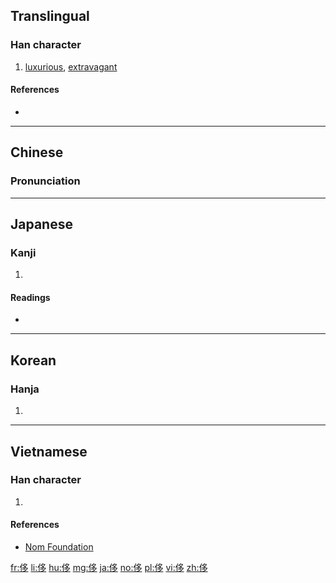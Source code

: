 ==Translingual==

===Han character===
{{Han char|rn=9|rad=人|as=06|sn=8|four=27227|canj=ONIN|ids=⿰亻多}}

# [[luxurious]], [[extravagant]]

====References====
* {{Han ref|kx=0101.190|dkj=00583|dj=0215.010|hdz=10151.080|uh=4F88|ud=20360|bh=A8D7|bd=43223}}

----

==Chinese==
{{zh-forms}}

===Pronunciation===
{{zh-pron
|m=chǐ
|c=ci2
|mn=chhí
|mc=y
|oc=y
|ma=
|cat=a
}}

----

==Japanese==

===Kanji===
{{ja-kanji|grade=|rs=人06}}

# {{defn|lang=ja|sort=人06}}

====Readings====
* {{ja-readings|goon=[[し]] (shi)|kanon=[[し]] (shi)|on=[[い]] (i)|kun=[[おごる]] (ogoru)}}

----

==Korean==

===Hanja===
{{ko-hanja|hangeul=치|rv=chi|mr=ch'i}}

# {{defn|lang=ko|sort=人06}}

----

==Vietnamese==

===Han character===
{{vi-hantu|[[xỉ]], [[ẩy]], [[xảy]], [[xí]], [[đứa]], [[xẩy]], [[xi]]|rs=人06}}

# {{defn|lang=vi|sort=人06}}

====References====
*[http://nomfoundation.org/common/nom_details.php?codepoint=4f88 Nom Foundation]

[[fr:侈]]
[[li:侈]]
[[hu:侈]]
[[mg:侈]]
[[ja:侈]]
[[no:侈]]
[[pl:侈]]
[[vi:侈]]
[[zh:侈]]